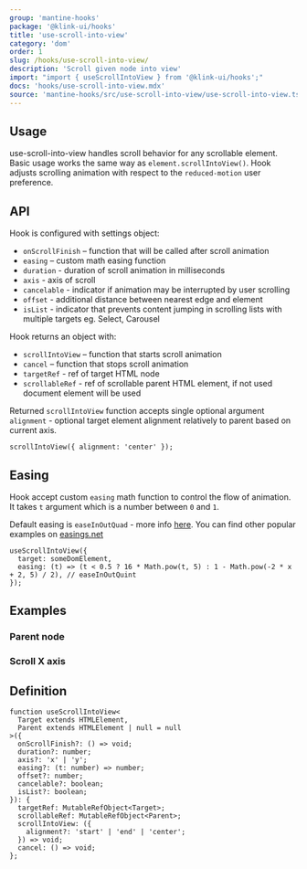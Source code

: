 ```yaml
---
group: 'mantine-hooks'
package: '@klink-ui/hooks'
title: 'use-scroll-into-view'
category: 'dom'
order: 1
slug: /hooks/use-scroll-into-view/
description: 'Scroll given node into view'
import: "import { useScrollIntoView } from '@klink-ui/hooks';"
docs: 'hooks/use-scroll-into-view.mdx'
source: 'mantine-hooks/src/use-scroll-into-view/use-scroll-into-view.ts'
---
```



## Usage

use-scroll-into-view handles scroll behavior for any scrollable element. Basic usage works the same way as `element.scrollIntoView()`.
Hook adjusts scrolling animation with respect to the `reduced-motion` user preference.

<Demo data={HooksDemos.useScrollIntoViewUsage} />

## API

Hook is configured with settings object:

- `onScrollFinish` – function that will be called after scroll animation
- `easing` – custom math easing function
- `duration` - duration of scroll animation in milliseconds
- `axis` - axis of scroll
- `cancelable` - indicator if animation may be interrupted by user scrolling
- `offset` - additional distance between nearest edge and element
- `isList` - indicator that prevents content jumping in scrolling lists with multiple targets eg. Select, Carousel

Hook returns an object with:

- `scrollIntoView` – function that starts scroll animation
- `cancel` – function that stops scroll animation
- `targetRef` - ref of target HTML node
- `scrollableRef` - ref of scrollable parent HTML element, if not used document element will be used

Returned `scrollIntoView` function accepts single optional argument `alignment` - optional target element alignment relatively to parent based on current axis.

```tsx
scrollIntoView({ alignment: 'center' });
```

## Easing

Hook accept custom `easing` math function to control the flow of animation.
It takes `t` argument which is a number between `0` and `1`.

Default easing is `easeInOutQuad` - more info [here](https://easings.net/#easeInOutQuad).
You can find other popular examples on [easings.net](https://easings.net/)

```tsx
useScrollIntoView({
  target: someDomElement,
  easing: (t) => (t < 0.5 ? 16 * Math.pow(t, 5) : 1 - Math.pow(-2 * x + 2, 5) / 2), // easeInOutQuint
});
```

## Examples

### Parent node

<Demo data={HooksDemos.useScrollIntoViewParent} />

### Scroll X axis

<Demo data={HooksDemos.useScrollIntoViewAxis} />

## Definition

```tsx
function useScrollIntoView<
  Target extends HTMLElement,
  Parent extends HTMLElement | null = null
>({
  onScrollFinish?: () => void;
  duration?: number;
  axis?: 'x' | 'y';
  easing?: (t: number) => number;
  offset?: number;
  cancelable?: boolean;
  isList?: boolean;
}): {
  targetRef: MutableRefObject<Target>;
  scrollableRef: MutableRefObject<Parent>;
  scrollIntoView: ({
    alignment?: 'start' | 'end' | 'center';
  }) => void;
  cancel: () => void;
};
```
